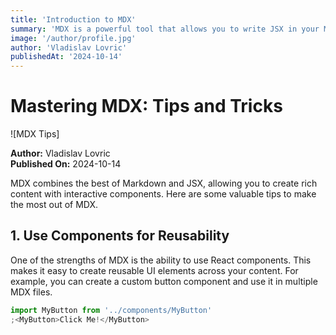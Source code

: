 ```yaml
---
title: 'Introduction to MDX'
summary: 'MDX is a powerful tool that allows you to write JSX in your Markdown.'
image: '/author/profile.jpg'
author: 'Vladislav Lovric'
publishedAt: '2024-10-14'
---
```


# Mastering MDX: Tips and Tricks

![MDX Tips]

**Author:** Vladislav Lovric  
**Published On:** 2024-10-14

MDX combines the best of Markdown and JSX, allowing you to create rich content
with interactive components. Here are some valuable tips to make the most out of
MDX.

## 1. Use Components for Reusability

One of the strengths of MDX is the ability to use React components. This makes
it easy to create reusable UI elements across your content. For example, you can
create a custom button component and use it in multiple MDX files.

```jsx
import MyButton from '../components/MyButton'
;<MyButton>Click Me!</MyButton>
```
